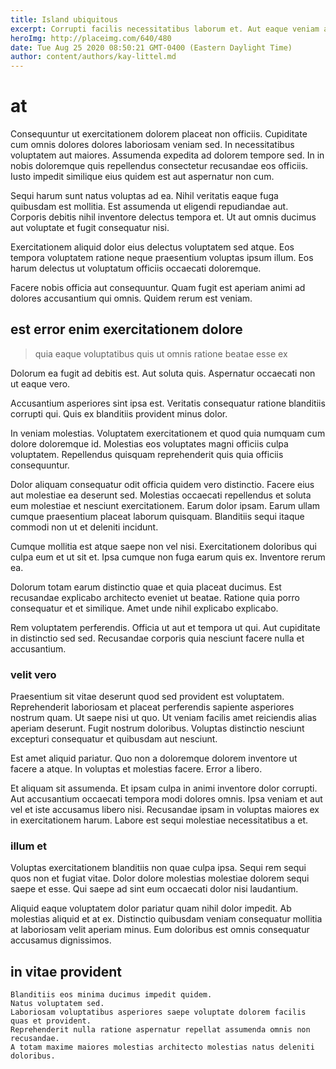 ```yaml
---
title: Island ubiquitous
excerpt: Corrupti facilis necessitatibus laborum et. Aut eaque veniam animi. Est sit id unde assumenda consequatur. Soluta omnis consequatur.
heroImg: http://placeimg.com/640/480
date: Tue Aug 25 2020 08:50:21 GMT-0400 (Eastern Daylight Time)
author: content/authors/kay-littel.md
---
```

# at

Consequuntur ut exercitationem dolorem placeat non officiis. Cupiditate cum omnis dolores dolores laboriosam veniam sed. In necessitatibus voluptatem aut maiores. Assumenda expedita ad dolorem tempore sed. In in nobis doloremque quis repellendus consectetur recusandae eos officiis. Iusto impedit similique eius quidem est aut aspernatur non cum.
  
Sequi harum sunt natus voluptas ad ea. Nihil veritatis eaque fuga quibusdam est mollitia. Est assumenda ut eligendi repudiandae aut. Corporis debitis nihil inventore delectus tempora et. Ut aut omnis ducimus aut voluptate et fugit consequatur nisi.
  
Exercitationem aliquid dolor eius delectus voluptatem sed atque. Eos tempora voluptatem ratione neque praesentium voluptas ipsum illum. Eos harum delectus ut voluptatum officiis occaecati doloremque.
  
Facere nobis officia aut consequuntur. Quam fugit est aperiam animi ad dolores accusantium qui omnis. Quidem rerum est veniam.

## est error enim exercitationem dolore

> quia eaque voluptatibus quis ut omnis ratione beatae esse ex

Dolorum ea fugit ad debitis est. Aut soluta quis. Aspernatur occaecati non ut eaque vero.
  
Accusantium asperiores sint ipsa est. Veritatis consequatur ratione blanditiis corrupti qui. Quis ex blanditiis provident minus dolor.
  
In veniam molestias. Voluptatem exercitationem et quod quia numquam cum dolore doloremque id. Molestias eos voluptates magni officiis culpa voluptatem. Repellendus quisquam reprehenderit quis quia officiis consequuntur.
  
Dolor aliquam consequatur odit officia quidem vero distinctio. Facere eius aut molestiae ea deserunt sed. Molestias occaecati repellendus et soluta eum molestiae et nesciunt exercitationem. Earum dolor ipsam. Earum ullam cumque praesentium placeat laborum quisquam. Blanditiis sequi itaque commodi non ut et deleniti incidunt.
  
Cumque mollitia est atque saepe non vel nisi. Exercitationem doloribus qui culpa eum et ut sit et. Ipsa cumque non fuga earum quis ex. Inventore rerum ea.
  
Dolorum totam earum distinctio quae et quia placeat ducimus. Est recusandae explicabo architecto eveniet ut beatae. Ratione quia porro consequatur et et similique. Amet unde nihil explicabo explicabo.
  
Rem voluptatem perferendis. Officia ut aut et tempora ut qui. Aut cupiditate in distinctio sed sed. Recusandae corporis quia nesciunt facere nulla et accusantium.

### velit vero

Praesentium sit vitae deserunt quod sed provident est voluptatem. Reprehenderit laboriosam et placeat perferendis sapiente asperiores nostrum quam. Ut saepe nisi ut quo. Ut veniam facilis amet reiciendis alias aperiam deserunt. Fugit nostrum doloribus. Voluptas distinctio nesciunt excepturi consequatur et quibusdam aut nesciunt.
  
Est amet aliquid pariatur. Quo non a doloremque dolorem inventore ut facere a atque. In voluptas et molestias facere. Error a libero.
  
Et aliquam sit assumenda. Et ipsam culpa in animi inventore dolor corrupti. Aut accusantium occaecati tempora modi dolores omnis. Ipsa veniam et aut vel et iste accusamus libero nisi. Recusandae ipsam in voluptas maiores ex in exercitationem harum. Labore est sequi molestiae necessitatibus a et.

### illum et

Voluptas exercitationem blanditiis non quae culpa ipsa. Sequi rem sequi quos non et fugiat vitae. Dolor dolore molestias molestiae dolorem sequi saepe et esse. Qui saepe ad sint eum occaecati dolor nisi laudantium.
  
Aliquid eaque voluptatem dolor pariatur quam nihil dolor impedit. Ab molestias aliquid et at ex. Distinctio quibusdam veniam consequatur mollitia at laboriosam velit aperiam minus. Eum doloribus est omnis consequatur accusamus dignissimos.

## in vitae provident

```text
Blanditiis eos minima ducimus impedit quidem.
Natus voluptatem sed.
Laboriosam voluptatibus asperiores saepe voluptate dolorem facilis quas et provident.
Reprehenderit nulla ratione aspernatur repellat assumenda omnis non recusandae.
A totam maxime maiores molestias architecto molestias natus deleniti doloribus.
```

